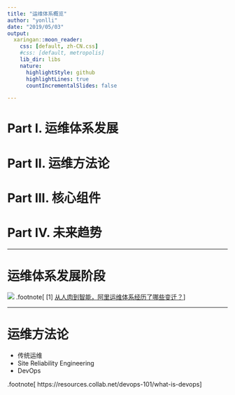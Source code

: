 ```yaml
---
title: "运维体系概览"
author: "yonlli"
date: "2019/05/03"
output:
  xaringan::moon_reader:
    css: [default, zh-CN.css]
    #css: [default, metropolis]
    lib_dir: libs
    nature:
      highlightStyle: github
      highlightLines: true
      countIncrementalSlides: false

---
```


# Part I. 运维体系发展

# Part II. 运维方法论

# Part III. 核心组件

# Part IV. 未来趋势

---

# 运维体系发展阶段

![](http://techforum-img.cn-hangzhou.oss-pub.aliyun-inc.com/1536653470933/2.jpg)
.footnote[
[1] [从人肉到智能，阿里运维体系经历了哪些变迁？](https://102.alibaba.com/detail?id=184)
]

---

# 运维方法论


- 传统运维
- Site Reliability Engineering
- DevOps

.footnote[
https://resources.collab.net/devops-101/what-is-devops
]

